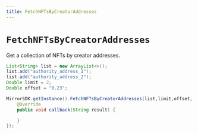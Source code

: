 ```yaml
---
title: FetchNFTsByCreatorAddresses
---
```


# `FetchNFTsByCreatorAddresses`

Get a collection of NFTs by creator addresses.

```java
List<String> list = new ArrayList<>();
list.add("authority_address_1");
list.add("authority_address_2");
Double limit = 2;
Double offset = "0.23";

MirrorSDK.getInstance().FetchNFTsByCreatorAddresses(list,limit,offset, new MirrorCallback() {
    @Override
    public void callback(String result) {

    }
});
```